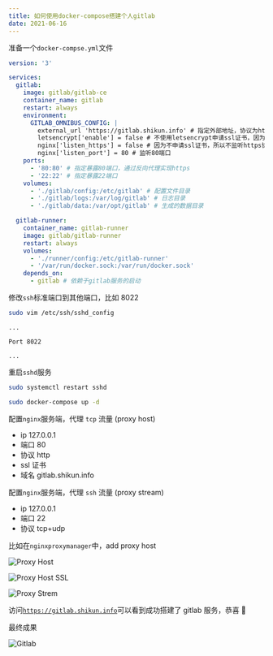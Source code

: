 ```yaml
---
title: 如何使用docker-compose搭建个人gitlab
date: 2021-06-16
---
```


准备一个`docker-compse.yml`文件

```yaml
version: '3'

services:
  gitlab:
    image: gitlab/gitlab-ce
    container_name: gitlab
    restart: always
    environment:
      GITLAB_OMNIBUS_CONFIG: |
        external_url 'https://gitlab.shikun.info' # 指定外部地址，协议为https
        letsencrypt['enable'] = false # 不使用letsencrypt申请ssl证书，因为指定协议为https时，gitlab会自动通过letsencrypt申请ssl证书
        nginx['listen_https'] = false # 因为不申请ssl证书，所以不监听https协议，但是仍然可以在gitlab里显示external_url指定的协议url
        nginx['listen_port'] = 80 # 监听80端口
    ports:
      - '80:80' # 指定暴露80端口，通过反向代理实现https
      - '22:22' # 指定暴露22端口
    volumes:
      - './gitlab/config:/etc/gitlab' # 配置文件目录
      - './gitlab/logs:/var/log/gitlab' # 日志目录
      - './gitlab/data:/var/opt/gitlab' # 生成的数据目录

  gitlab-runner:
    container_name: gitlab-runner
    image: gitlab/gitlab-runner
    restart: always
    volumes:
      - './runner/config:/etc/gitlab-runner'
      - '/var/run/docker.sock:/var/run/docker.sock'
    depends_on:
      - gitlab # 依赖于gitlab服务的启动
```

修改`ssh`标准端口到其他端口，比如 8022

```bash
sudo vim /etc/ssh/sshd_config
```

```text
...

Port 8022

...
```

重启`sshd`服务

```bash
sudo systemctl restart sshd
```

```bash
sudo docker-compose up -d
```

配置`nginx`服务端，代理 `tcp` 流量 (proxy host)

- ip 127.0.0.1
- 端口 80
- 协议 http
- ssl 证书
- 域名 gitlab.shikun.info

配置`nginx`服务端，代理 `ssh` 流量 (proxy stream)

- ip 127.0.0.1
- 端口 22
- 协议 tcp+udp

比如在`nginxproxymanager`中，add proxy host

![Proxy Host](./proxy-host.png)

![Proxy Host SSL](./ssl.png)

![Proxy Strem](./stream.png)

访问[`https://gitlab.shikun.info`](https://gitlab.shikun.info)可以看到成功搭建了 gitlab 服务，恭喜 🎉

最终成果

![Gitlab](./gitlab.png)
